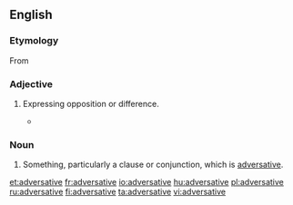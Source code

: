 ==English==

===Etymology===
From {{etyl|la|en}} {{term|adversativus||lang=la|of conjunctions, expressing opposition}}

===Adjective===
{{en-adj|-}}

# {{linguistics}} Expressing opposition or difference.
#* {{quote-book|title=Divorce in the New Testament‎|page=155|author=Raymond F. Collins|year=1992|passage=In Matthew's Q-source, this short sentence may have been introduced by the strong '''adversative''' conjuction, "but" (alla).}}

===Noun===
{{en-noun}}

# {{rare|dated}}  Something, particularly a clause or conjunction, which is [[#Adjective|adversative]].

[[et:adversative]]
[[fr:adversative]]
[[io:adversative]]
[[hu:adversative]]
[[pl:adversative]]
[[ru:adversative]]
[[fi:adversative]]
[[ta:adversative]]
[[vi:adversative]]
